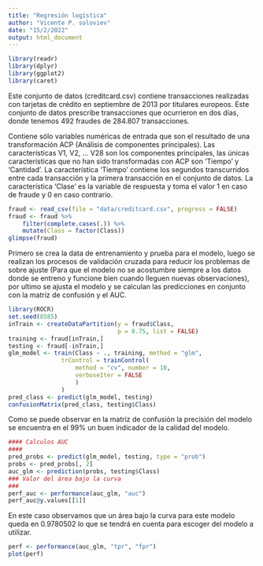 ```yaml
---
title: "Regresión logística"
author: "Vicente P. soloviev"
date: "15/2/2022"
output: html_document
---
```


```r
library(readr)
library(dplyr)
library(ggplot2)
library(caret)
```

Este conjunto de datos (creditcard.csv) contiene transacciones realizadas con tarjetas de crédito en septiembre de 2013 por titulares europeos. Este conjunto de datos prescribe transacciones que ocurrieron en dos días, donde tenemos 492 fraudes de 284.807 transacciones.

Contiene sólo variables numéricas de entrada que son el resultado de una transformación ACP (Análisis de componentes principales). Las características V1, V2, … V28 son los componentes principales, las únicas características que no han sido transformadas con ACP son ‘Tiempo’ y ‘Cantidad’. La característica ‘Tiempo’ contiene los segundos transcurridos entre cada transacción y la primera transacción en el conjunto de datos. La característica ‘Clase’ es la variable de respuesta y toma el valor 1 en caso de fraude y 0 en caso contrario.

```r
fraud <- read_csv(file = "data/creditcard.csv", progress = FALSE)
fraud <- fraud %>%
    filter(complete.cases(.)) %>%
    mutate(Class = factor(Class))
glimpse(fraud)
```

Primero se crea la data de entrenamiento y prueba para el modelo, luego se realizan los procesos de validación cruzada para reducir los problemas de sobre ajuste (Para que el modelo no se acostumbre siempre a los datos donde se entreno y funcione bien cuando lleguen nuevas observaciones), por ultimo se ajusta el modelo y se calculan las predicciones en conjunto con la matriz de confusión y el AUC.

```r
library(ROCR)
set.seed(8585)
inTrain <- createDataPartition(y = fraud$Class, 
                               p = 0.75, list = FALSE)
training <- fraud[inTrain,]
testing <- fraud[-inTrain,]
glm_model <- train(Class ~ ., training, method = "glm",
               trControl = trainControl(
                   method = "cv", number = 10,
                   verboseIter = FALSE
                   )
               )
pred_class <- predict(glm_model, testing)
confusionMatrix(pred_class, testing$Class)
```

Como se puede observar en la matriz de confusión la precisión del modelo se encuentra en el 99% un buen indicador de la calidad del modelo.

```r
#### Calculos AUC 
#### 
pred_probs <- predict(glm_model, testing, type = "prob")
probs <- pred_probs[, 2]
auc_glm <- prediction(probs, testing$Class)
### Valor del área bajo la curva 
### 
perf_auc <- performance(auc_glm, "auc")
perf_auc@y.values[[1]]
```

En este caso observamos que un área bajo la curva para este modelo queda en 0.9780502 lo que se tendrá en cuenta para escoger del modelo a utilizar.

```r
perf <- performance(auc_glm, "tpr", "fpr")
plot(perf)
```

